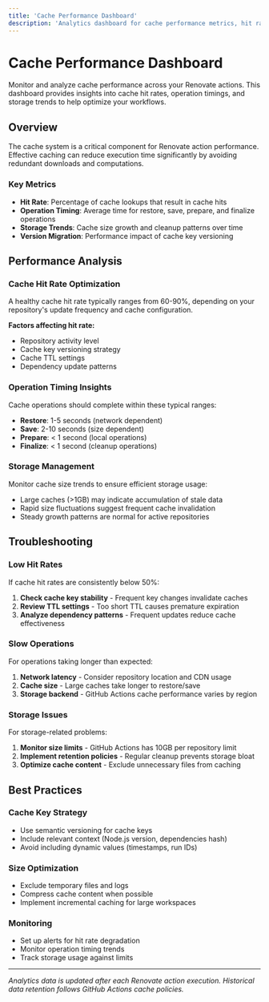 ```yaml
---
title: 'Cache Performance Dashboard'
description: 'Analytics dashboard for cache performance metrics, hit rates, and operation timings'
---
```



# Cache Performance Dashboard

Monitor and analyze cache performance across your Renovate actions. This dashboard provides insights into cache hit rates, operation timings, and storage trends to help optimize your workflows.

## Overview

The cache system is a critical component for Renovate action performance. Effective caching can reduce execution time significantly by avoiding redundant downloads and computations.

### Key Metrics

- **Hit Rate**: Percentage of cache lookups that result in cache hits
- **Operation Timing**: Average time for restore, save, prepare, and finalize operations
- **Storage Trends**: Cache size growth and cleanup patterns over time
- **Version Migration**: Performance impact of cache key versioning

<CachePerformanceChart />

## Performance Analysis

### Cache Hit Rate Optimization

A healthy cache hit rate typically ranges from 60-90%, depending on your repository's update frequency and cache configuration.

**Factors affecting hit rate:**
- Repository activity level
- Cache key versioning strategy
- Cache TTL settings
- Dependency update patterns

### Operation Timing Insights

Cache operations should complete within these typical ranges:
- **Restore**: 1-5 seconds (network dependent)
- **Save**: 2-10 seconds (size dependent)
- **Prepare**: < 1 second (local operations)
- **Finalize**: < 1 second (cleanup operations)

### Storage Management

Monitor cache size trends to ensure efficient storage usage:
- Large caches (>1GB) may indicate accumulation of stale data
- Rapid size fluctuations suggest frequent cache invalidation
- Steady growth patterns are normal for active repositories

## Troubleshooting

### Low Hit Rates

If cache hit rates are consistently below 50%:

1. **Check cache key stability** - Frequent key changes invalidate caches
2. **Review TTL settings** - Too short TTL causes premature expiration
3. **Analyze dependency patterns** - Frequent updates reduce cache effectiveness

### Slow Operations

For operations taking longer than expected:

1. **Network latency** - Consider repository location and CDN usage
2. **Cache size** - Large caches take longer to restore/save
3. **Storage backend** - GitHub Actions cache performance varies by region

### Storage Issues

For storage-related problems:

1. **Monitor size limits** - GitHub Actions has 10GB per repository limit
2. **Implement retention policies** - Regular cleanup prevents storage bloat
3. **Optimize cache content** - Exclude unnecessary files from caching

## Best Practices

### Cache Key Strategy

- Use semantic versioning for cache keys
- Include relevant context (Node.js version, dependencies hash)
- Avoid including dynamic values (timestamps, run IDs)

### Size Optimization

- Exclude temporary files and logs
- Compress cache content when possible
- Implement incremental caching for large workspaces

### Monitoring

- Set up alerts for hit rate degradation
- Monitor operation timing trends
- Track storage usage against limits

---

*Analytics data is updated after each Renovate action execution. Historical data retention follows GitHub Actions cache policies.*
